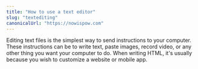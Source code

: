```yaml
---
title: "How to use a text editor"
slug: "textediting"
canonicalUrl: "https://nowispow.com"
---
```


Editing text files is the simplest way to send instructions to your computer. These instructions can be to write text, paste images, record video, or any other thing you want your computer to do. When writing HTML, it's usually because you wish to customize a website or mobile app.